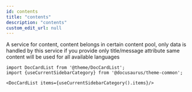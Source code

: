 ```yaml
---
id: contents
title: "contents"
description: "contents"
custom_edit_url: null
---
```




A service for content, content belongs in certain content pool, only data is handled by this service if you provide only title/message attribute same content will be used for all available languages



```mdx-code-block
import DocCardList from '@theme/DocCardList';
import {useCurrentSidebarCategory} from '@docusaurus/theme-common';

<DocCardList items={useCurrentSidebarCategory().items}/>
```
      